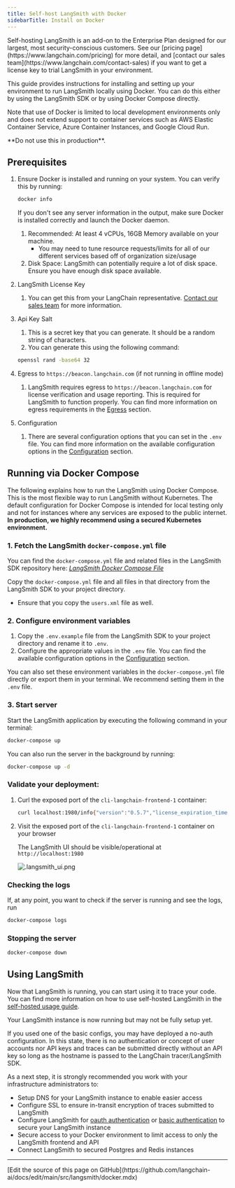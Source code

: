 ```yaml
---
title: Self-host LangSmith with Docker
sidebarTitle: Install on Docker
---
```


<Info>
Self-hosting LangSmith is an add-on to the Enterprise Plan designed for our largest, most security-conscious customers. See our [pricing page](https://www.langchain.com/pricing) for more detail, and [contact our sales team](https://www.langchain.com/contact-sales) if you want to get a license key to trial LangSmith in your environment.
</Info>

This guide provides instructions for installing and setting up your environment to run LangSmith locally using Docker. You can do this either by using the LangSmith SDK or by using Docker Compose directly.

Note that use of Docker is limited to local development environments only and does not extend support to container services such as AWS Elastic Container Service, Azure Container Instances, and Google Cloud Run.

<Warning>
  **Do not use this in production**.
</Warning>

## Prerequisites

1. Ensure Docker is installed and running on your system. You can verify this by running:

   ```bash
   docker info
   ```

   If you don't see any server information in the output, make sure Docker is installed correctly and launch the Docker daemon.

   1. Recommended: At least 4 vCPUs, 16GB Memory available on your machine.
      * You may need to tune resource requests/limits for all of our different services based off of organization size/usage
   2. Disk Space: LangSmith can potentially require a lot of disk space. Ensure you have enough disk space available.

2. LangSmith License Key
   1. You can get this from your LangChain representative. [Contact our sales team](https://www.langchain.com/contact-sales) for more information.

3. Api Key Salt

   1. This is a secret key that you can generate. It should be a random string of characters.
   2. You can generate this using the following command:

   ```bash
   openssl rand -base64 32
   ```

4. Egress to `https://beacon.langchain.com` (if not running in offline mode)
   1. LangSmith requires egress to `https://beacon.langchain.com` for license verification and usage reporting. This is required for LangSmith to function properly. You can find more information on egress requirements in the [Egress](/langsmith/self-host-egress) section.

5. Configuration
   1. There are several configuration options that you can set in the `.env` file. You can find more information on the available configuration options in the [Configuration](/langsmith/self-host-scale) section.

## Running via Docker Compose

The following explains how to run the LangSmith using Docker Compose. This is the most flexible way to run LangSmith without Kubernetes. The default configuration for Docker Compose is intended for local testing only and not for instances where any services are exposed to the public internet. **In production, we highly recommend using a secured Kubernetes environment.**

### 1. Fetch the LangSmith `docker-compose.yml` file

You can find the `docker-compose.yml` file and related files in the LangSmith SDK repository here: [*LangSmith Docker Compose File*](https://github.com/langchain-ai/helm/blob/main/charts/langsmith/docker-compose/docker-compose.yaml)

Copy the `docker-compose.yml` file and all files in that directory from the LangSmith SDK to your project directory.

* Ensure that you copy the `users.xml` file as well.

### 2. Configure environment variables

1. Copy the `.env.example` file from the LangSmith SDK to your project directory and rename it to `.env`.
2. Configure the appropriate values in the `.env` file. You can find the available configuration options in the [Configuration](/langsmith/self-hosted) section.

You can also set these environment variables in the `docker-compose.yml` file directly or export them in your terminal. We recommend setting them in the `.env` file.

### 3. Start server

Start the LangSmith application by executing the following command in your terminal:

```bash
docker-compose up
```

You can also run the server in the background by running:

```bash
docker-compose up -d
```

### Validate your deployment:

1. Curl the exposed port of the `cli-langchain-frontend-1` container:

   ```bash
   curl localhost:1980/info{"version":"0.5.7","license_expiration_time":"2033-05-20T20:08:06","batch_ingest_config":{"scale_up_qsize_trigger":1000,"scale_up_nthreads_limit":16,"scale_down_nempty_trigger":4,"size_limit":100,"size_limit_bytes":20971520}}
   ```

2. Visit the exposed port of the `cli-langchain-frontend-1` container on your browser

   The LangSmith UI should be visible/operational at `http://localhost:1980`

   ![.langsmith\_ui.png](/langsmith/images/langsmith-ui.png)

### Checking the logs

If, at any point, you want to check if the server is running and see the logs, run

```bash
docker-compose logs
```

### Stopping the server

```bash
docker-compose down
```

## Using LangSmith

Now that LangSmith is running, you can start using it to trace your code. You can find more information on how to use self-hosted LangSmith in the [self-hosted usage guide](/langsmith/self-hosted).

Your LangSmith instance is now running but may not be fully setup yet.

If you used one of the basic configs, you may have deployed a no-auth configuration. In this state, there is no authentication or concept of user accounts nor API keys and traces can be submitted directly without an API key so long as the hostname is passed to the LangChain tracer/LangSmith SDK.

As a next step, it is strongly recommended you work with your infrastructure administrators to:

* Setup DNS for your LangSmith instance to enable easier access
* Configure SSL to ensure in-transit encryption of traces submitted to LangSmith
* Configure LangSmith for [oauth authentication](/langsmith/self-host-sso) or [basic authentication](/langsmith/self-host-basic-auth) to secure your LangSmith instance
* Secure access to your Docker environment to limit access to only the LangSmith frontend and API
* Connect LangSmith to secured Postgres and Redis instances

---

<Callout icon="pen-to-square" iconType="regular">
  [Edit the source of this page on GitHub](https://github.com/langchain-ai/docs/edit/main/src/langsmith/docker.mdx)
</Callout>
